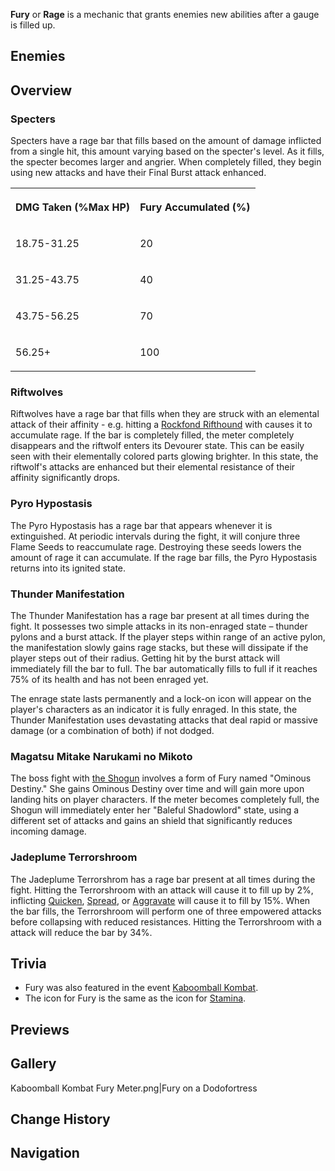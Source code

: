 {{Terminology Infobox
|image        = Icon Attribute Stamina.png
|type         = Combat
}}
'''Fury''' or '''Rage''' is a mechanic that grants enemies new abilities after a gauge is filled up.

==Enemies==
{{Enemies by Category List|header=1}}

==Overview==
===Specters===
Specters have a rage bar that fills based on the amount of damage inflicted from a single hit, this amount varying based on the specter's level. As it fills, the specter becomes larger and angrier. When completely filled, they begin using new attacks and have their Final Burst attack enhanced.
<table class="fandom-table"><tr><th>DMG Taken (%Max HP)</th><th>Fury Accumulated (%)</th></tr><tr><td>18.75-31.25</td><td>20</td></tr><tr><td>31.25-43.75</td><td>40</td></tr><tr><td>43.75-56.25</td><td>70</td></tr><tr><td>56.25+</td><td>100</td></tr></table>

===Riftwolves===
Riftwolves have a rage bar that fills when they are struck with an elemental attack of their affinity - e.g. hitting a [[Rockfond Rifthound]] with {{Geo}} causes it to accumulate rage. If the bar is completely filled, the meter completely disappears and the riftwolf enters its Devourer state. This can be easily seen with their elementally colored parts glowing brighter. In this state, the riftwolf's attacks are enhanced but their elemental resistance of their affinity significantly drops.

===Pyro Hypostasis===
The Pyro Hypostasis has a rage bar that appears whenever it is extinguished. At periodic intervals during the fight, it will conjure three Flame Seeds to reaccumulate rage. Destroying these seeds lowers the amount of rage it can accumulate. If the rage bar fills, the Pyro Hypostasis returns into its ignited state.

===Thunder Manifestation===
The Thunder Manifestation has a rage bar present at all times during the fight. It possesses two simple attacks in its non-enraged state – thunder pylons and a burst attack. If the player steps within range of an active pylon, the manifestation slowly gains rage stacks, but these will dissipate if the player steps out of their radius. Getting hit by the burst attack will immediately fill the bar to full. The bar automatically fills to full if it reaches 75% of its health and has not been enraged yet.

The enrage state lasts permanently and a lock-on icon will appear on the player's characters as an indicator it is fully enraged. In this state, the Thunder Manifestation uses devastating attacks that deal rapid or massive damage (or a combination of both) if not dodged.

===Magatsu Mitake Narukami no Mikoto===
The boss fight with [[the Shogun]] involves a form of Fury named "Ominous Destiny." She gains Ominous Destiny over time and will gain more upon landing hits on player characters. If the meter becomes completely full, the Shogun will immediately enter her "Baleful Shadowlord" state, using a different set of attacks and gains an {{Electro}} shield that significantly reduces incoming damage.

===Jadeplume Terrorshroom===
The Jadeplume Terrorshrom has a rage bar present at all times during the fight. Hitting the Terrorshroom with an {{Electro}} attack will cause it to fill up by 2%, inflicting [[Quicken]], [[Spread]], or [[Aggravate]] will cause it to fill by 15%. When the bar fills, the Terrorshroom will perform one of three empowered attacks before collapsing with reduced resistances. Hitting the Terrorshroom with a {{Pyro}} attack will reduce the bar by 34%.

==Trivia==
* Fury was also featured in the event [[Kaboomball Kombat]].
* The icon for Fury is the same as the icon for [[Stamina]].

==Previews==
{{Preview
|size=185px
|file1=Specter Fury
|caption1=Fury accumulating on a Specter

|file2=Electro Rifthound Elemental Devour
|caption2=Fury accumulating on a Rifthound
}}

==Gallery==
<gallery>
Kaboomball Kombat Fury Meter.png|Fury on a Dodofortress
</gallery>

==Change History==
{{Change History|1.6}}

==Navigation==
{{Combat Navbox}}